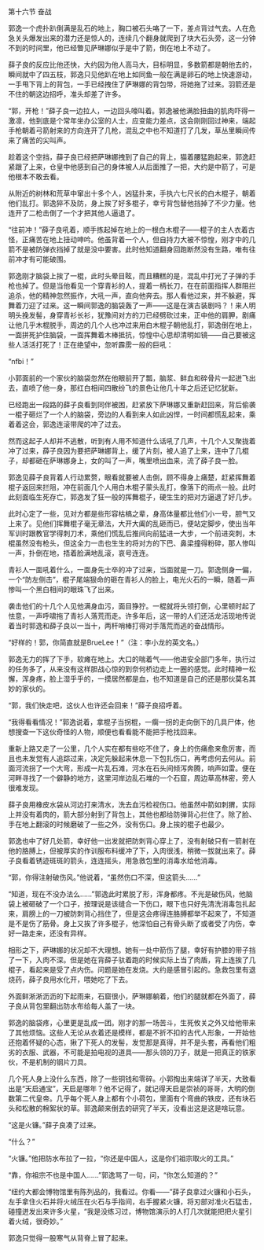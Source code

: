 

第十六节 奋战

郭逸一个虎扑趴倒满是乱石的地上，胸口被石头咯了一下，差点背过气去。人在危急关头爆发出来的潜力还是惊人的，连续几个翻身就爬到了块大石头旁，这一分钟不到的时间里，他已经瞥见萨琳娜似乎是中了箭，倒在地上不动了。

薛子良的反应比他还快，大约因为他人高马大，目标明显，多数箭都是朝他去的，瞬间就中了四五枝，郭逸只见他趴在地上如同鱼一般在满是卵石的地上快速游动，一手甩下背上的背包，一手已经拽住了萨琳娜的背包带，将她拖了过来。羽箭还是不住的朝这边招呼，准头却差了许多。

“郭，开枪！”薛子良一边拉人，一边回头嚎叫着。郭逸被他满脸扭曲的肌肉吓得一激凛，他到底是个常年坐办公室的人士，应变能力差点，这会刚刚回过神来，端起手枪朝着弓箭射来的方向连开了几枪，混乱之中也不知道打了几发，草丛里瞬间传来了痛苦的尖叫声。

趁着这个空挡，薛子良已经把萨琳娜拽到了自己的背上，猫着腰猛跑起来，郭逸赶紧跟了上来，仓皇中他感到自己的身体被人从后面推了一把，大约是中箭了，可是他根本不敢去看。

从附近的树林和荒草中窜出十多个人，凶猛扑来，手执六七尺长的白木棍子，朝着他们乱打。郭逸猝不及防，身上挨了好多棍子，幸亏背包替他挡掉了不少力量。他连开了二枪击倒了一个才把其他人逼退了。

“往前冲！”薛子良吼着，顺手拣起掉在地上的一根白木棍子――棍子的主人衣着古怪，正痛苦在地上扭动呻吟。他虽背着一个人，但自持力大被不惊惶，刚才中的几箭不是被防弹衣挡掉了就是没中要害。此时他知道翻身回跑断然没有生路，唯有往前冲才有可能破围。

郭逸刚才脑袋上挨了一棍，此时头晕目眩，而且糟糕的是，混乱中打光了子弹的手枪也掉了。但是当他看见一个穿青衫的人，提着一柄长刀，在在前面指挥人群阻拦追杀，他的精神忽然振作，大吼一声，直向他奔去。那人看他过来，并不躲避，挥舞着刀迎了过来。这一瞬间郭逸的脑袋轰了一声――这是在演古装剧吗？！来人明明头挽发髻，身穿青衫长衫，犹豫间对方的刀已经劈砍过来，正中他的肩胛，剧痛让他几乎木棍脱手，周边的几个人也冲过来用白木棍子朝他乱打，郭逸倒在地上，一面拼死护住脑袋，一面挥舞着木棒抵抗，惊惶中心思却清明如镜――自己要被这些人活活打死了！正在绝望中，忽听霹雳一般的巨吼：

“nfbi！”

小郭面前的一个家伙的脑袋忽然在他眼前开了瓢，脑浆、鲜血和碎骨片一起迸飞出去，直喷了他一身，那红白相间四散纷飞的景色让他几十年之后还记忆犹新。

已经跑出一段路的薛子良看到同伴被困，赶紧放下萨琳娜又重新赶回来，背后偷袭一棍子砸烂了一个人的脑袋，旁边的人看到来人如此凶悍，一时间都慌乱起来，乘着着这会，郭逸连滚带爬的冲了过去。

然而这起子人却并不逃散，听到有人用不知道什么话吼了几声，十几个人又聚拢着冲了过来，薛子良因为要把萨琳娜背上，缓了片刻，被人追了上来，连中了几棍子，却都砸在萨琳娜身上，女的叫了一声，嘴里喷出血来，流了薛子良一脸。

郭逸见薛子良背着人行动累赘，眼看就要被人击倒，顾不得身上痛楚，赶紧挥舞着棍子返回来拦阻，冲在前面几个人用白木棍子蒙头乱打，像落下的雨点一般。此时此刻面临生死存亡，郭逸发了狂一般的挥舞棍子，硬生生的把对方逼退了好几步。

此时心定了一些，见对方都是些形容枯槁之辈，身高体量都比他们小一号，胆气又上来了。见他们挥舞棍子毫无章法，大开大阖的乱砸而已，便站定脚步，使出当年军训时跟教官学得刺刀术，乘他们慌乱后推间向前猛进一大步，一个前进突刺，木棍虽然没有枪头，但这全力一击也生生的将对方的下巴、鼻梁撞得粉碎，那人惨叫一声，扑倒在地，捂着脸满地乱滚，哀号连连。

青衫人一面吼着什么，一面身先士卒的冲了过来，当面就是一刀。郭逸侧身一偏，一个“防左侧击”，棍子尾端狠命的砸在青衫人的脸上，电光火石的一瞬，随着一声惨叫一个黑白相间的眼珠飞了出来。

袭击他们的十几个人见他满身血污，面目狰狞。一棍就将头领打倒，心里顿时起了怯意，一声呼啸拖了青衫人落荒而走。许多年后，这一带的人们还活龙活现地传说着当时郭逸和薛子良以一当十，两杆哨棒打得对手落荒而逃的奋战情形。

“好样的！郭，你简直就是BrueLee！”（注：李小龙的英文名。）

郭逸无力的挥了下手，软瘫在地上。大口的喘着气――他进安全部门多年，执行过的任务多了，从来没有这样胆战心惊的到奈何桥边走上一圈的感觉。此时精神一松懈，浑身疼，脸上湿乎乎的，一摸居然都是血，也不知道是自己的还是那伙莫名其妙的家伙的。

“郭，我们快走吧，这伙人也许还会回来！”薛子良招呼着。

“我得看看情况！”郭逸说着，拿棍子当拐棍，一瘸一拐的走向倒下的几具尸体，他想搜查一下这伙奇怪的人物，顺便也看看能不能把手枪找回来。

重新上路又走了一公里，几个人实在都有些吃不住了，身上的伤痛愈来愈厉害，而且也未发觉有人追踪过来，决定先躲起来休息一下包扎伤口，再考虑何去何从。前面河流拐了一个大弯，形成一片乱石滩，河水在石头间倾泻奔腾，响声如雷。便在河畔寻找了一个僻静的地方，这里河岸边乱石堆的一个石窟，周边草高林密，旁人很难发现。

薛子良用橡皮水袋从河边打来清水，洗去血污检视伤口。他虽然中箭如刺猬，实际上并没有着肉的，箭大部分射到了背包上，其他也都给防弹背心拦住了。除了脸、手在地上翻滚的时候磨破了一些之外，没有伤口。身上挨的棍子也最少。

郭逸也中了好几处箭，幸好他一出发就把防刺背心穿上了，没有射破只有一箭射在他的胳膊上，但被厚实的作训服布料缓冲了下，入肉很浅，稍微一拔就出来了。薛子良看着锈迹斑斑的箭头，连连摇头，用急救包里的消毒水给他消毒。

“郭，你得注射破伤风。”他说着，“虽然伤口不深，但这箭头……”

“知道，现在不没办法么……”郭逸此时累脱了形，浑身都疼。不光是破伤风，他脑袋上被砸破了一个口子，按理说是该缝合一下伤口，眼下也只好先清洗消毒包扎起来，肩膀上的一刀被防刺背心挡住了，但是这会疼得连胳膊都举不起来了，不知道是不是伤了筋骨。身上又挨了许多棍子，他深怕自己有骨头断了或者受了内伤，幸好一路走来，还没有异样。

相形之下，萨琳娜的状况却不大理想。她有一处中箭伤了腿，幸好有护膝的带子挡了一下，入肉不深。但是她在背薛子驮着跑的时候实际上当了肉盾，背上连挨了几棍子，看起来是受了点内伤。问题是她在发烧。大约是感冒引起的。急救包里有退烧药，薛子良用水化开，喂她吃了下去。

外面鲜淅淅沥沥的下起雨来，石窟很小，萨琳娜躺着，他们的腿就都在外面了，薛子良从背包里翻出防水布给每人盖了一块。

郭逸的脑袋疼，心里更是乱成一团。刚才的那一场苦斗，生死攸关之外又给他带来了其他烦恼。这些人无论从衣着还是模样，都是不折不扣的古代人形象，一开始他还抱着怀疑的心态，揪了下死人的发髻，发觉那是真得，并不是头套，再看他们粗劣的衣服、武器，不可能是拍电视的道具――那头领的刀子，就是一把真正的铁家伙，不是机制的钢片刀具。

几个死人身上没什么东西，除了一些铜钱和零碎。小郭掏出来端详了半天，大致看出是“天启通宝”，天启是哪年？他不记得了，就记得天启是崇祯的哥哥，大明的倒数第二代皇帝。几乎每个死人身上都有个小荷包，里面有个弯曲的铁皮，还有块石头和松散的棉絮状的草。郭逸颠来倒去的研究了半天，没看出这是这是啥玩意。

“这是火镰。”薛子良凑了过来。

“什么？”

“火镰。”他把防水布拉了一拉，“你还是中国人，这是你们祖宗取火的工具。”

“靠，你祖宗不也是中国人……”郭逸骂了一句，问，“你怎么知道的？”

“纽约大都会博物馆里有陈列品的，我看过。你看――”薛子良拿过火镰和小石头，左手拿住火石并将火绒压在火石与手指间，右手握紧火镰，将刃部对准火石猛击，碰撞迸发出来许多火星，“我是没练习过，博物馆演示的人打几次就能把把火星引着火绒，很奇妙。”

郭逸只觉得一股寒气从背脊上冒了起来。

